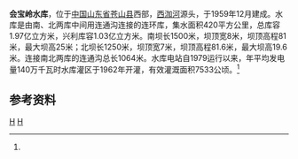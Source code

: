 {{Infobox Reservoir 
|name = 会宝岭水库
|nickname = 
|image = 
|image_caption = 
|map = 
|map_caption = 
|pushpin_map = 
|pushpin_map_caption = 
|code = BEB54200582
|class = 大型水库
|location_of_reservoir = [[山东省|山东省]][[苍山县|苍山县]]
|location_of_dam = 
|inflow = [[西泇河|西泇河]]，北村河
|outflow = [[西泇河|西泇河]]
|catchment_area = 420
|reservoir_area = 
|mean_depth = 
|maximum_depth = 
|flood_level = 
|normal_water_level = 
|dead_water_level = 
|water_quality = 
|island = 
|maximum_storage_capacity = 
|normal_storage_capacity =
|dead_storage_capacity = 
|type_of_dam = 
|elevation_of_dam = 
|height_of_dam = 
|length_of_dam = 
|width_of_dam = 
|installed_capacity = 
|irrigated_area =7533公顷
|start = 
|complete = 1959年12月
|cost = 
|emigrate =16700
|latd = 34
|latm = 53
|lats = 47
|latNS =N 
|longd = 117
|longm = 48
|longs = 14
|longEW = E
|website = 
|footnotes = <ref name="中国河湖大典">{{cite book zh |author=《[[中国河湖大典|中国河湖大典]]》编纂委员会 |title=《中国河湖大典·淮河卷》 |format=M |edition=1 |location=北京 |publisher=中国水利水电出版社 |date=2010年9月 |pages=192页 |id= ISBN 978-7-5084-7953-8}}</ref>
}}
'''会宝岭水库'''，位于[[中国|中国]][[山东省|山东省]][[苍山县|苍山县]]西部，[[西泇河|西泇河]]源头，于1959年12月建成。水库是由南、北两库中间用连通沟连接的连环库，集水面积420平方公里，总库容1.97亿立方米，兴利库容1.03亿立方米。南坝长1500米，坝顶宽8米，坝顶高程81米，最大坝高25米；北坝长1250米，坝顶宽7米，坝顶高程81.6米，最大坝高19.6米。连接南北两库的连通沟总长1064米。水库电站自1979运行以来，年平均发电量140万千瓦时水库灌区于1962年开灌，有效灌溉面积7533公顷。<ref name="中国河湖大典"/>
==参考资料==
{{reflist}}
[[Category:山东水库|H]]
[[Category:沂沭泗河水系|H]]
